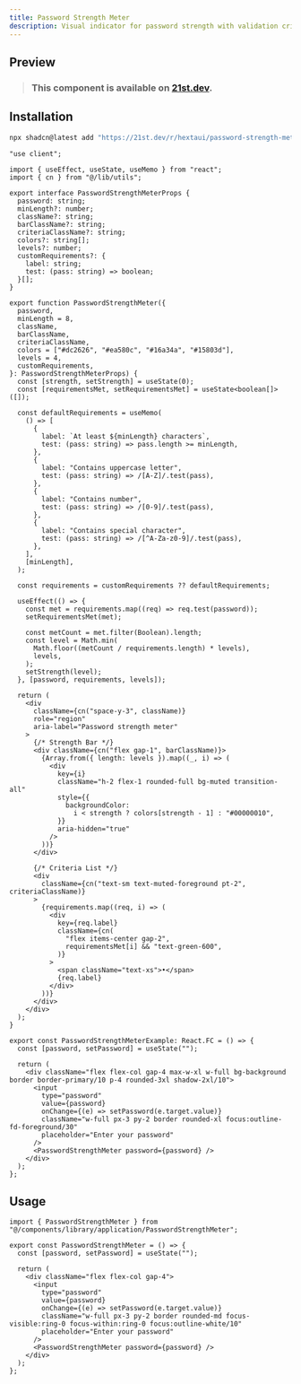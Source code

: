 ```yaml
---
title: Password Strength Meter
description: Visual indicator for password strength with validation criteria.
---
```



## Preview

<PreviewContainer className="h-[30rem]">
  <PasswordStrengthMeterExample />
</PreviewContainer>

> ### This component is available on [21st.dev](https://tinyurl.com/2u2k67y5).

## Installation

```bash tab="CLI" title="NPM"
npx shadcn@latest add "https://21st.dev/r/hextaui/password-strength-meter"
```

```tsx title="PasswordStrengthMeter.tsx" tab="Manually"
"use client";

import { useEffect, useState, useMemo } from "react";
import { cn } from "@/lib/utils";

export interface PasswordStrengthMeterProps {
  password: string;
  minLength?: number;
  className?: string;
  barClassName?: string;
  criteriaClassName?: string;
  colors?: string[];
  levels?: number;
  customRequirements?: {
    label: string;
    test: (pass: string) => boolean;
  }[];
}

export function PasswordStrengthMeter({
  password,
  minLength = 8,
  className,
  barClassName,
  criteriaClassName,
  colors = ["#dc2626", "#ea580c", "#16a34a", "#15803d"],
  levels = 4,
  customRequirements,
}: PasswordStrengthMeterProps) {
  const [strength, setStrength] = useState(0);
  const [requirementsMet, setRequirementsMet] = useState<boolean[]>([]);

  const defaultRequirements = useMemo(
    () => [
      {
        label: `At least ${minLength} characters`,
        test: (pass: string) => pass.length >= minLength,
      },
      {
        label: "Contains uppercase letter",
        test: (pass: string) => /[A-Z]/.test(pass),
      },
      {
        label: "Contains number",
        test: (pass: string) => /[0-9]/.test(pass),
      },
      {
        label: "Contains special character",
        test: (pass: string) => /[^A-Za-z0-9]/.test(pass),
      },
    ],
    [minLength],
  );

  const requirements = customRequirements ?? defaultRequirements;

  useEffect(() => {
    const met = requirements.map((req) => req.test(password));
    setRequirementsMet(met);

    const metCount = met.filter(Boolean).length;
    const level = Math.min(
      Math.floor((metCount / requirements.length) * levels),
      levels,
    );
    setStrength(level);
  }, [password, requirements, levels]);

  return (
    <div
      className={cn("space-y-3", className)}
      role="region"
      aria-label="Password strength meter"
    >
      {/* Strength Bar */}
      <div className={cn("flex gap-1", barClassName)}>
        {Array.from({ length: levels }).map((_, i) => (
          <div
            key={i}
            className="h-2 flex-1 rounded-full bg-muted transition-all"
            style={{
              backgroundColor:
                i < strength ? colors[strength - 1] : "#00000010",
            }}
            aria-hidden="true"
          />
        ))}
      </div>

      {/* Criteria List */}
      <div
        className={cn("text-sm text-muted-foreground pt-2", criteriaClassName)}
      >
        {requirements.map((req, i) => (
          <div
            key={req.label}
            className={cn(
              "flex items-center gap-2",
              requirementsMet[i] && "text-green-600",
            )}
          >
            <span className="text-xs">•</span>
            {req.label}
          </div>
        ))}
      </div>
    </div>
  );
}

export const PasswordStrengthMeterExample: React.FC = () => {
  const [password, setPassword] = useState("");

  return (
    <div className="flex flex-col gap-4 max-w-xl w-full bg-background border border-primary/10 p-4 rounded-3xl shadow-2xl/10">
      <input
        type="password"
        value={password}
        onChange={(e) => setPassword(e.target.value)}
        className="w-full px-3 py-2 border rounded-xl focus:outline-fd-foreground/30"
        placeholder="Enter your password"
      />
      <PasswordStrengthMeter password={password} />
    </div>
  );
};
```

## Usage

```tsx title="App.tsx"
import { PasswordStrengthMeter } from "@/components/library/application/PasswordStrengthMeter";

export const PasswordStrengthMeter = () => {
  const [password, setPassword] = useState("");

  return (
    <div className="flex flex-col gap-4">
      <input
        type="password"
        value={password}
        onChange={(e) => setPassword(e.target.value)}
        className="w-full px-3 py-2 border rounded-md focus-visible:ring-0 focus-within:ring-0 focus:outline-white/10"
        placeholder="Enter your password"
      />
      <PasswordStrengthMeter password={password} />
    </div>
  );
};
```
